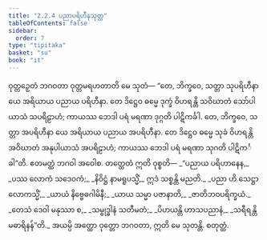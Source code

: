 ```yaml
---
title: "2.2.4 ပညာပရိဟီနသုတ္တ"
tableOfContents: false
sidebar:
  order: 7
type: "tipitaka"
basket: "su"
book: "it"
---
```



<DynamicBreadcrumb />

<Division number="41" book="it">

<Paragraph number="259" book="it">
ဝုတ္တဉှေတံ ဘဂဝတာ ဝုတ္တမရဟတာတိ မေ သုတံ—
</Paragraph>

<Paragraph number="260" book="it">
“တေ, ဘိက္ခဝေ, သတ္တာ သုပရိဟီနာ ယေ အရိယာယ ပညာယ ပရိဟီနာ. တေ ဒိဋ္ဌေဝ ဓမ္မေ ဒုက္ခံ ဝိဟရန္တိ သဝိဃာတံ သော်ပါယာသံ သပရိဠာဟံ; ကာယဿ ဘေဒါ ပရံ မရဏာ ဒုဂ္ဂတိ ပါဋိကင်္ခါ. တေ, ဘိက္ခဝေ, သတ္တာ အပရိဟီနာ ယေ အရိယာယ ပညာယ အပရိဟီနာ. တေ ဒိဋ္ဌေဝ ဓမ္မေ သုခံ ဝိဟရန္တိ အဝိဃာတံ အနုပါယာသံ အပရိဠာဟံ; ကာယဿ ဘေဒါ ပရံ မရဏာ သုဂတိ ပါဋိကင်္ခါ”တိ. ဧတမတ္ထံ ဘဂဝါ အဝေါစ. တတ္ထေတံ ဣတိ ဝုစ္စတိ—
</Paragraph>

<Paragraph number="261" type="verses" book="it">
_“ပညာယ ပရိဟာနေန,_  
_ပဿ လောကံ သဒေဝကံ;_  
_နိဝိဋ္ဌံ နာမရူပသ္မိံ,_  
ဣဒံ သစ္စန္တိ မညတိ._  

</Paragraph>

<Paragraph number="262" type="verses" book="it">
_ပညာ ဟိ သေဋ္ဌာ လောကသ္မိံ,_  
_ယာယံ နိဗ္ဗေဓဂါမိနီ;_  
_ယာယ သမ္မာ ပဇာနာတိ,_  
_ဇာတိဘဝပရိက္ခယံ._  

</Paragraph>

<Paragraph number="263" type="verses" book="it">
_တေသံ ဒေဝါ မနုဿာ စ,_  
_သမ္ဗုဒ္ဓါနံ သတီမတံ;_  
_ပိဟယန္တိ ဟာသပညာနံ,_  
_သရီရန္တိမဓာရိနန်”တိ._  

</Paragraph>

<Paragraph number="264" book="it">
အယမ္ပိ အတ္ထော ဝုတ္တော ဘဂဝတာ, ဣတိ မေ သုတန္တိ.

</Paragraph>
</Division>

<Paragraph number="265" type="center" book="it">
စတုတ္ထံ.
</Paragraph>